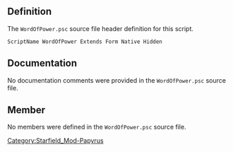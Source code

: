 {{Script_Object_Summary
| title = WordOfPower
| name = [[SFM:Script-WordOfPower|WordOfPower]]
| extends = [[SFM:Script-Form|Form]] → [[SFM:Script-ScriptObject|ScriptObject]]
| flags = Native, Hidden
}}


== Definition ==
The <code>WordOfPower.psc</code> source file header definition for this script.

<source lang="papyrus">
ScriptName WordOfPower Extends Form Native Hidden
</source>


== Documentation ==
No documentation comments were provided in the <code>WordOfPower.psc</code> source file.


== Member ==
No members were defined in the <code>WordOfPower.psc</code> source file.


[[Category:Starfield_Mod-Papyrus]]
